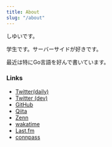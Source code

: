 ```yaml
---
title: About
slug: "/about"
---
```



しゆいです。  

学生です。サーバーサイドが好きです。  

最近は特にGo言語を好んで書いています。  

### Links

- [Twitter(daily)](https://twitter.com/shiii_i_)
- [Twitter (dev)](https://twitter.com/shiyuidev)
- [GitHub](https://github.com/Sigumaa)
- [Qiita](https://qiita.com/Siguma)
- [Zenn](https://zenn.dev/shiyui)
- [wakatime](https://wakatime.com/@Sigumaa)
- [Last.fm](https://www.last.fm/ja/user/shiyui)
- [connpass](https://connpass.com/user/Sigumaa/)